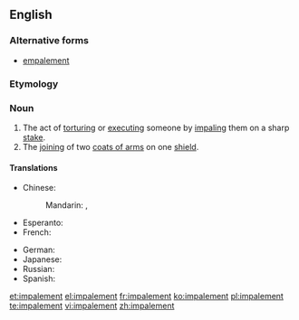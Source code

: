 ==English==
{{wikipedia}}

===Alternative forms===
* [[empalement]] {{qualifier|obsolete}}

===Etymology===
{{suffix|impale|ment|lang=en}}

===Noun===
{{en-noun}}

# The act of [[torturing]] or [[executing]] someone by [[impaling]] them on a sharp [[stake]].
# The [[joining]] of two [[coat of arms|coats of arms]] on one [[shield]].

====Translations====
{{trans-top|act of torturing}}
* Chinese:
*: Mandarin: {{t+|cmn|穿刺|tr=chuāncì|sc=Hani}}, {{t+|cmn|刺穿|tr=cìchuān|sc=Hani}}
* Esperanto: {{t|eo|palisumo}}
* French: {{t+|fr|empalement|m}}
{{trans-mid}}
* German: {{t|de|Pfählung|f}}
* Japanese: {{t|ja|串刺し|tr=くしざし, kushizashi}}
* Russian: {{t|ru|посажение на кол|n|tr=posažénije ná kol|sc=Cyrl}}
* Spanish: {{t+|es|empalamiento|m}}
{{trans-bottom}}

[[et:impalement]]
[[el:impalement]]
[[fr:impalement]]
[[ko:impalement]]
[[pl:impalement]]
[[te:impalement]]
[[vi:impalement]]
[[zh:impalement]]